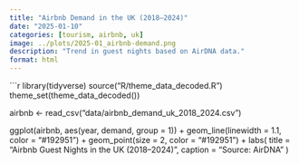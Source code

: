 ```yaml
---
title: "Airbnb Demand in the UK (2018–2024)"
date: "2025-01-10"
categories: [tourism, airbnb, uk]
image: ../plots/2025-01_airbnb-demand.png
description: "Trend in guest nights based on AirDNA data."
format: html
---
```


```r
library(tidyverse)
source("R/theme_data_decoded.R")
theme_set(theme_data_decoded())

airbnb <- read_csv("data/airbnb_demand_uk_2018_2024.csv")

ggplot(airbnb, aes(year, demand, group = 1)) +
geom_line(linewidth = 1.1, color = "#192951") +
geom_point(size = 2, color = "#192951") +
labs(
title = "Airbnb Guest Nights in the UK (2018–2024)",
caption = "Source: AirDNA"
)
